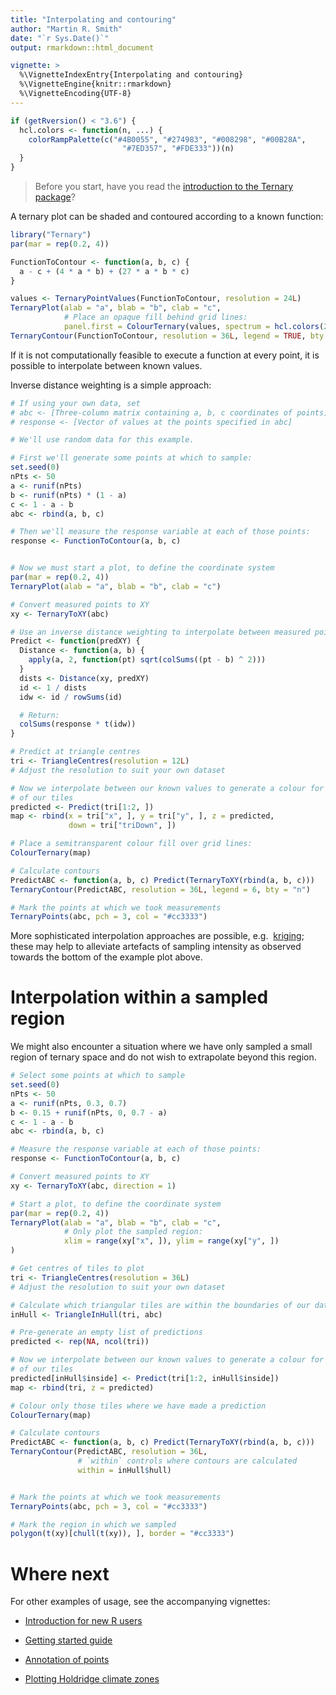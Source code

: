 ```yaml
---
title: "Interpolating and contouring"
author: "Martin R. Smith"
date: "`r Sys.Date()`"
output: rmarkdown::html_document

vignette: >
  %\VignetteIndexEntry{Interpolating and contouring}
  %\VignetteEngine{knitr::rmarkdown}
  %\VignetteEncoding{UTF-8}
---
```


```r
if (getRversion() < "3.6") {
  hcl.colors <- function(n, ...) {
    colorRampPalette(c("#4B0055", "#274983", "#008298", "#00B28A",
                         "#7ED357", "#FDE333"))(n)
  }
}
```

> Before you start, have you read the [introduction to the
Ternary package](Ternary.html)?

A ternary plot can be shaded and contoured according to a known function:

```r
library("Ternary")
par(mar = rep(0.2, 4))

FunctionToContour <- function(a, b, c) {
  a - c + (4 * a * b) + (27 * a * b * c)
}

values <- TernaryPointValues(FunctionToContour, resolution = 24L)
TernaryPlot(alab = "a", blab = "b", clab = "c",
            # Place an opaque fill behind grid lines:
            panel.first = ColourTernary(values, spectrum = hcl.colors(256)))
TernaryContour(FunctionToContour, resolution = 36L, legend = TRUE, bty = "n")

```

If it is not computationally feasible to execute a function at every point,
it is possible to interpolate between known values.

Inverse distance weighting is a simple approach:

```r
# If using your own data, set
# abc <- [Three-column matrix containing a, b, c coordinates of points]
# response <- [Vector of values at the points specified in abc]

# We'll use random data for this example.

# First we'll generate some points at which to sample:
set.seed(0)
nPts <- 50
a <- runif(nPts)
b <- runif(nPts) * (1 - a)
c <- 1 - a - b
abc <- rbind(a, b, c)

# Then we'll measure the response variable at each of those points:
response <- FunctionToContour(a, b, c)


# Now we must start a plot, to define the coordinate system
par(mar = rep(0.2, 4))
TernaryPlot(alab = "a", blab = "b", clab = "c")

# Convert measured points to XY
xy <- TernaryToXY(abc)

# Use an inverse distance weighting to interpolate between measured points
Predict <- function(predXY) {
  Distance <- function(a, b) {
    apply(a, 2, function(pt) sqrt(colSums((pt - b) ^ 2)))
  }
  dists <- Distance(xy, predXY)
  id <- 1 / dists
  idw <- id / rowSums(id)

  # Return:
  colSums(response * t(idw))
}

# Predict at triangle centres
tri <- TriangleCentres(resolution = 12L)
# Adjust the resolution to suit your own dataset

# Now we interpolate between our known values to generate a colour for each
# of our tiles
predicted <- Predict(tri[1:2, ])
map <- rbind(x = tri["x", ], y = tri["y", ], z = predicted,
             down = tri["triDown", ])

# Place a semitransparent colour fill over grid lines:
ColourTernary(map)

# Calculate contours
PredictABC <- function(a, b, c) Predict(TernaryToXY(rbind(a, b, c)))
TernaryContour(PredictABC, resolution = 36L, legend = 6, bty = "n")

# Mark the points at which we took measurements
TernaryPoints(abc, pch = 3, col = "#cc3333")
```

More sophisticated interpolation approaches are possible, e.g. 
[kriging](https://desktop.arcgis.com/en/arcmap/10.3/tools/3d-analyst-toolbox/how-kriging-works.htm); these may help to alleviate artefacts of sampling intensity as observed towards the bottom of the example plot above.

# Interpolation within a sampled region

We might also encounter a situation where we have only sampled a small region
of ternary space and do not wish to extrapolate beyond this region.

```r
# Select some points at which to sample
set.seed(0)
nPts <- 50
a <- runif(nPts, 0.3, 0.7)
b <- 0.15 + runif(nPts, 0, 0.7 - a)
c <- 1 - a - b
abc <- rbind(a, b, c)

# Measure the response variable at each of those points:
response <- FunctionToContour(a, b, c)

# Convert measured points to XY
xy <- TernaryToXY(abc, direction = 1)

# Start a plot, to define the coordinate system
par(mar = rep(0.2, 4))
TernaryPlot(alab = "a", blab = "b", clab = "c",
            # Only plot the sampled region:
            xlim = range(xy["x", ]), ylim = range(xy["y", ])
)

# Get centres of tiles to plot
tri <- TriangleCentres(resolution = 36L)
# Adjust the resolution to suit your own dataset

# Calculate which triangular tiles are within the boundaries of our data
inHull <- TriangleInHull(tri, abc)

# Pre-generate an empty list of predictions
predicted <- rep(NA, ncol(tri))

# Now we interpolate between our known values to generate a colour for each
# of our tiles
predicted[inHull$inside] <- Predict(tri[1:2, inHull$inside])
map <- rbind(tri, z = predicted)

# Colour only those tiles where we have made a prediction
ColourTernary(map)

# Calculate contours
PredictABC <- function(a, b, c) Predict(TernaryToXY(rbind(a, b, c)))
TernaryContour(PredictABC, resolution = 36L,
               # `within` controls where contours are calculated
               within = inHull$hull)


# Mark the points at which we took measurements
TernaryPoints(abc, pch = 3, col = "#cc3333")

# Mark the region in which we sampled
polygon(t(xy)[chull(t(xy)), ], border = "#cc3333")
```



# Where next

For other examples of usage, see the accompanying vignettes:

- [Introduction for new R users](new-users.html)

- [Getting started guide](Ternary.html)

- [Annotation of points](annotation.html)

- [Plotting Holdridge climate zones](Holdridge.html)
